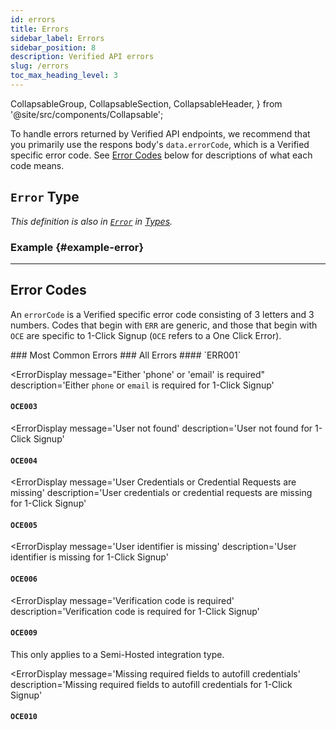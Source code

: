 ```yaml
---
id: errors
title: Errors
sidebar_label: Errors
sidebar_position: 8
description: Verified API errors
slug: /errors
toc_max_heading_level: 3
---
```


  CollapsableGroup,
  CollapsableSection,
  CollapsableHeader,
} from '@site/src/components/Collapsable';


To handle errors returned by Verified API endpoints, we recommend that you primarily use the respons body's `data.errorCode`, which is a Verified specific error code. See [Error Codes](#error-codes) below for descriptions of what each code means.

## `Error` Type

_This definition is also in [`Error`](./types#error) in [Types](./types)._

<ErrorType />

### Example {#example-error}

<ErrorExampleOce011 />

---

## Error Codes

An `errorCode` is a Verified specific error code consisting of 3 letters and 3 numbers. Codes that begin with `ERR` are generic, and those that begin with `OCE` are specific to 1-Click Signup (`OCE` refers to a One Click Error).

<CollapsableGroup>
<CollapsableSection>
<CollapsableHeader>
### Most Common Errors
</CollapsableHeader>

<ErrorOCE001 />

<ErrorOCE002 />

<ErrorOCE007 />

<ErrorOCE008 />

<ErrorOCE011 />

<ErrorOCE012 />

<ErrorOCE013 />

<ErrorOCE015 />

<ErrorOCE017 />

</CollapsableSection>

<CollapsableSection>
<CollapsableHeader>
### All Errors
</CollapsableHeader>

<ErrorDisplay message='Generic error code' description='Generic error code.'>
  #### `ERR001`
</ErrorDisplay>

<ErrorOCE001 />

<ErrorOCE002 />

<ErrorDisplay
  message="Either 'phone' or 'email' is required"
  description='Either `phone` or `email` is required for 1-Click Signup'
>
  #### `OCE003`
</ErrorDisplay>

<ErrorDisplay
  message='User not found'
  description='User not found for 1-Click Signup'
>
  #### `OCE004`
</ErrorDisplay>

<ErrorDisplay
  message='User Credentials or Credential Requests are missing'
  description='User credentials or credential requests are missing for 1-Click Signup'
>
  #### `OCE005`
</ErrorDisplay>

<ErrorDisplay
  message='User identifier is missing'
  description='User identifier is missing for 1-Click Signup'
>
  #### `OCE006`
</ErrorDisplay>

<ErrorOCE007 />

<ErrorOCE008 />

<ErrorDisplay
  message='Verification code is required'
  description='Verification code is required for 1-Click Signup'
>
  #### `OCE009`
</ErrorDisplay>
This only applies to a Semi-Hosted integration type.

<ErrorDisplay
  message='Missing required fields to autofill credentials'
  description='Missing required fields to autofill credentials for 1-Click Signup'
>
  #### `OCE010`
</ErrorDisplay>

<ErrorOCE011 />

<ErrorOCE012 />

<ErrorOCE013 />

<ErrorOCE015 />

<ErrorOCE016 />

<ErrorOCE017 />

</CollapsableSection>
</CollapsableGroup>
